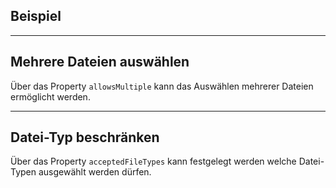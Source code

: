 ## Beispiel

<LiveCodeEditor example="files" />

---

## Mehrere Dateien auswählen

Über das Property `allowsMultiple` kann das Auswählen mehrerer Dateien
ermöglicht werden.

<LiveCodeEditor example="multiple" editorCollapsed />

---

## Datei-Typ beschränken

Über das Property `acceptedFileTypes` kann festgelegt werden welche Datei-Typen
ausgewählt werden dürfen.

<LiveCodeEditor example="types" editorCollapsed />
